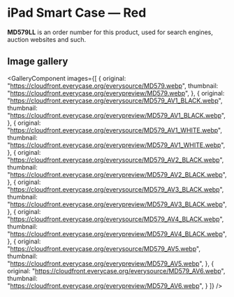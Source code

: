 
# iPad Smart Case — Red

<Callout type='info' emoji='👉🏻'>**MD579LL** is an order number for this product, used for search engines, auction websites and such.</Callout>

## Image gallery

<GalleryComponent
    images={[
      {
        original: "https://cloudfront.everycase.org/everysource/MD579.webp",
        thumbnail: "https://cloudfront.everycase.org/everypreview/MD579.webp",
      },
      {
        original: "https://cloudfront.everycase.org/everysource/MD579_AV1_BLACK.webp",
        thumbnail: "https://cloudfront.everycase.org/everypreview/MD579_AV1_BLACK.webp",
      },
      {
        original: "https://cloudfront.everycase.org/everysource/MD579_AV1_WHITE.webp",
        thumbnail: "https://cloudfront.everycase.org/everypreview/MD579_AV1_WHITE.webp",
      },
      {
        original: "https://cloudfront.everycase.org/everysource/MD579_AV2_BLACK.webp",
        thumbnail: "https://cloudfront.everycase.org/everypreview/MD579_AV2_BLACK.webp",
      },
      {
        original: "https://cloudfront.everycase.org/everysource/MD579_AV3_BLACK.webp",
        thumbnail: "https://cloudfront.everycase.org/everypreview/MD579_AV3_BLACK.webp",
      },
      {
        original: "https://cloudfront.everycase.org/everysource/MD579_AV4_BLACK.webp",
        thumbnail: "https://cloudfront.everycase.org/everypreview/MD579_AV4_BLACK.webp",
      },
      {
        original: "https://cloudfront.everycase.org/everysource/MD579_AV5.webp",
        thumbnail: "https://cloudfront.everycase.org/everypreview/MD579_AV5.webp",
      },
      {
        original: "https://cloudfront.everycase.org/everysource/MD579_AV6.webp",
        thumbnail: "https://cloudfront.everycase.org/everypreview/MD579_AV6.webp",
      }
    ]}
  />
